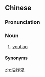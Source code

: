==Chinese==
{{zh-forms|type=21|alt=油炸粿,油炸果|lit=oil-fried ghost}}

===Pronunciation===
{{zh-pron
|m=yóuzháguǐ
|c=jau4 zaa3 gwai2
|c-t=yiu3 za1 gei2
|mn=qz:iû-cha̍h-kúi
|cat=n
}}

===Noun===
{{zh-noun}}

# {{lb|zh|regional|chiefly|southern Mainland China|and|Hong Kong}} [[youtiao]]

====Synonyms====
{{zh-dial|油條}}

{{zh-cat|Foods}}

[[zh:油炸鬼]]